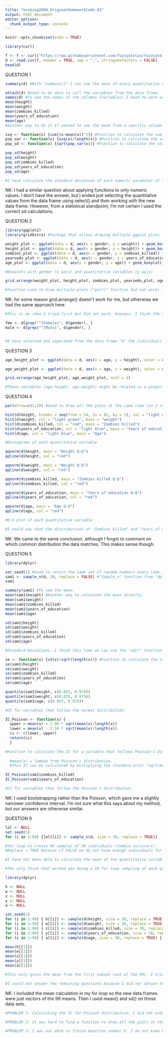 ```yaml
---
title: "mrubiog2000_OriginalHomeworkCode_03"
output: html_document
editor_options: 
  chunk_output_type: console
---
```


```r
knitr::opts_chunk$set(echo = TRUE)
```


```r
library(curl)

f <- f <- curl("https://raw.githubusercontent.com/fuzzyatelin/fuzzyatelin.github.io/master/AN588_Fall21/zombies.csv")
d <- read.csv(f, header = TRUE, sep = ",", stringsAsFactors = FALSE)
head(d)

```

QUESTION 1

```r
summary(d) #With "summary()" I can see the mean of every quantitative value from the whole population.

attach(d) #Used to be able to call the variables from the data frame.
names(d) #To see the names of the columns (variables) I need to work with.
mean(height)
mean(weight)
mean(zombies_killed)
mean(years_of_education)
mean(age)
#Another way to do it If wanted to see the mean from a specific column (variable).

ssq <- function(x) {sum((x-mean(x))^2)} #Function to calculate the sum of squares.
pop_var <- function(x) {ssq(x)/length(x)} #Function to calculate the variance of the population (note it is divided by "n" instead of by "n-1")
pop_sd <- function(x) {sqrt(pop_var(x))} #Function to calculate the standard deviation of the population.

pop_sd(height)
pop_sd(weight)
pop_sd(zombies_killed)
pop_sd(years_of_education)
pop_sd(age)

#I have calculate the standard deviation of each numeric parameter of the population with the function above. I do not know if there is any function/way to directly apply a function only to numeric values from a data frame, so I did it individually.

```
NK: I had a similar question about applying functions to only numeric values. I don't have the answer, but I ended just selecting the quantitative values from the data frame using select() and then working with the new data frame. However, from a statistical standpoint, I'm not certain I used the correct sd calculations. 

QUESTION 2

```r

library(ggplot2)
library(gridExtra) #Package that allows drawing multiple ggplot plots

weight_plot <- ggplot(data = d, aes(x = gender, y = weight)) + geom_boxplot()
height_plot <- ggplot(data = d, aes(x = gender, y = height)) + geom_boxplot()
zombies_plot <- ggplot(data = d, aes(x = gender, y = zombies_killed)) + geom_boxplot()
yearsedu_plot <- ggplot(data = d, aes(x = gender, y = years_of_education)) + geom_boxplot()
age_plot <- ggplot(data = d, aes(x = gender, y = age)) + geom_boxplot()

#Boxplots with gender (x axis) and quantitative variables (y axis)

grid.arrange(weight_plot, height_plot, zombies_plot, yearsedu_plot, age_plot, ncol=3)

#function used to draw multiple plots ("par()" function did not work).

```
NK: for some reason grid.arrange() doesn't work for me, but otherwise we had the same approach here. 

```r
#This is an idea I tried first but did not work. Anyways, I think the structure may be useful (selecting only "female" and "male" data from the data frame).

fem <- d[grep("^[Female]", d$gender), ] 
male <- d[grep("^[Male]", d$gender), ] 


#I have selected and separated from the data frame "d" the individuals whose gender is "female" and "male". I tried at first without the "^" but it did not work so I wrote it although I do not know what does it exactly do.
```

QUESTION 3

```r

age_height_plot <- ggplot(data = d, aes(x = age, y = height), color = cyl) + geom_point()

age_weight_plot <- ggplot(data = d, aes(x = age, y = weight), color = cyl) + geom_point()

grid.arrange(age_height_plot, age_weight_plot, ncol = 2)

#These variables (age-height, age-weight) might be related in a proportional way (they in/decrease at the same time), but in the age-weight plot there is more dispersion. Anyways, I do not know if there is a way to calculate "R^2" in R

```

QUESTION 4 

```r
par(mfrow=c(2,5)) #Used to draw all the plots at the same time (in 2 rows and 5 columns)

hist(d$height, breaks = seq(from = 54, to = 81, by = 1), col = "light green", main = "Height")
hist(d$weight, col = "light green", main = "weight")
hist(d$zombies_killed, col = "red", main = "Zombies killed")
hist(d$years_of_education, col = "light blue", main = "Years of education")
hist(d$age, col = "light blue", main = "Age")

#Histograms of each quantitative variable

qqnorm(d$height, main = "Height Q-Q")
qqline(d$height, col = "red")

qqnorm(d$weight, main = "Weight Q-Q")
qqline(d$weight, col = "red")

qqnorm(d$zombies_killed, main = "Zombies killed Q-Q")
qqline(d$zombies_killed, col = "red")

qqnorm(d$years_of_education, main = "Years of education Q-Q")
qqline(d$years_of_education, col = "red")

qqnorm(d$age, main = "Age Q-Q")
qqline(d$age, col = "red")

#Q-Q plot of each quantitative variable

#I would say that the distributions of "Zombies killed" and "Years of education" are not normal because the data in the Q-Q plot does not match with the line. The shape of their distribution matches with the Poisson distribution (and it seems logic because they are discrete variables that are counted)

```
NK: We came to the same conclusion, although I forgot to comment on which common distribution the data matches. This makes sense though.

QUESTION 5

```r
library(dplyr)

set.seed(1) #Used to return the same set of random numbers every time I run the code.
sam1 <- sample_n(d, 30, replace = FALSE) #"Sample_n" function from "dplyr" package allow to randomly select samples from a data frame. I tried to use the "Sample" but id did not work.
sam1

summary(sam1) #To see the mean.
mean(sam1$height) #Another way to calculate the mean directly.
mean(sam1$weight)
mean(sam1$zombies_killed)
mean(sam1$years_of_education)
mean(sam1$age)

sd(sam1$height)
sd(sam1$weight)
sd(sam1$zombies_killed)
sd(sam1$years_of_education)
sd(sam1$age)

#Standard Deviations. I think this time we can use the "sd()" function because we are studying a sample. In QUESTION 1 I think we could not because we were studying the whole population.

se <- function(x) {sd(x)/sqrt(length(x))} #Function to calculate the standard error.
se(sam1$height)
se(sam1$weight)
se(sam1$zombies_killed)
se(sam1$years_of_education)
se(sam1$age)

quantile(sam1$height, c(0.025, 0.975)) 
quantile(sam1$weight, c(0.025, 0.975))
quantile(sam1$age, c(0.025, 0.975)) 

#CI for variables that follow the normal distribution.

IC_Poisson <- function(x) {
  upper = mean(x) + 1.96 * sqrt(mean(x)/length(x))
  lower = mean(x) - 2.58 * sqrt(mean(x)/length(x))
  ci <- c(lower, upper)
  return(ci)
  }

#Function to calculate the IC for a variable that follows Poisson's distribution.
  
  #mean(x) = lambda from Poisson's distribution.
  #This IC can be calculated by multiplying the standard error "sqrt(mean(x)/lenght(x))" by "z*(α/2)" which is 1.96 or 2.58 (I do not understand where these numbers comes from, but when I googled it those were the ones that always appeared).

IC_Poisson(sam1$zombies_killed)
IC_Poisson(sam1$years_of_education)

#CI for variables that follow the Poisson's distribution.

```
NK: I used bootstrapping rather than the Poisson, which gave me a slightly narrower confidence interval. I'm not sure what this says about my method, but our answers are otherwise similar. 

QUESTION 6

```r

lol <- NULL
set.seed(1)
for (i in 1:99) {lol[[i]] <- sample_n(d, size = 30, replace = TRUE)}

#for loop to create 99 samples of 30 individuals (zombie survivors).
#Replace = TRUE because if FALSE we do not have enough individuals for 99 samples of 30.

```

```r

#I have not been able to calculate the mean of the quantitative variables from the 99 for loop: I do not know how to just do the mean of the variables I want, because the "$" option did not work. I also try to include the mean calculation within the for loop but it did not work either. The book and google did not help either.

#The only think that worked was doing a 99 for loop sampling of each quantitative variable. However, I could not find a way to calculate the mean of each of the 99 subsets.

library(dplyr)

h <- NULL
w <- NULL
z <- NULL
y <- NULL
a <- NULL

set.seed(1)
for (i in 1:99) { h[[i]] <- sample(d$height, size = 30, replace = TRUE) }
for (i in 1:99) { w[[i]] <- sample(d$weight, size = 30, replace = TRUE) }
for (i in 1:99) { z[[i]] <- sample(d$zombies_killed, size = 30, replace = TRUE) }
for (i in 1:99) { y[[i]] <- sample(d$years_of_education, size = 30, replace = TRUE) }
for (i in 1:99) { a[[i]] <- sample(d$age, size = 30, replace = TRUE) }

mean(h[[1]])
mean(w[[1]])
mean(z[[1]])
mean(y[[1]])
mean(a[[1]])

#This only gives the mean from the first subset (out of the 99). I tried the "[[1:99]]" structure but it did not work either.

#I could not answer the remaining questions because I did not obtain the means or the standard variation. I will wait to peer commentary to see if my partners can help me with this (really annoying) problem :)

```
NK: I included the mean calculation in my for loop so the new data frames were just vectors of the 99 means. Then I used mean() and sd() on those data sets.

```r
#PROBLEM 1: Calculating the IC for Poisson distribution. I did not understand why I had to use a different method from the Normal distribution. "SOLUTION" The way I discovered in Google worked (I think) but I did not fully understood it.

#PROBLEM 2: It was hard to find a function to draw all the plots at the same time. SOLUTION: I googled it and finally discovered one.

#PROBLEM 3: I was not able to finish Question number 6. I do not know how to apply different functions within the same loop or applying a function to only specific variables to a generated sample from a loop (or just selecting them).

```

